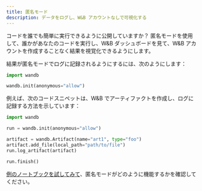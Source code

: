 ```yaml
---
title: 匿名モード
description: データをログし、W&B アカウントなしで可視化する
---
```


コードを誰でも簡単に実行できるように公開していますか？ 匿名モードを使用して、誰かがあなたのコードを実行し、W&B ダッシュボードを見て、W&B アカウントを作成することなく結果を視覚化できるようにします。

結果が匿名モードでログに記録されるようにするには、次のようにします：

```python
import wandb

wandb.init(anonymous="allow")
```

例えば、次のコードスニペットは、W&B でアーティファクトを作成し、ログに記録する方法を示しています：

```python
import wandb

run = wandb.init(anonymous="allow")

artifact = wandb.Artifact(name="art1", type="foo")
artifact.add_file(local_path="path/to/file")
run.log_artifact(artifact)

run.finish()
```

[例のノートブックを試してみて](https://colab.research.google.com/drive/1nQ3n8GD6pO-ySdLlQXgbz4wA3yXoSI7i)、匿名モードがどのように機能するかを確認してください。